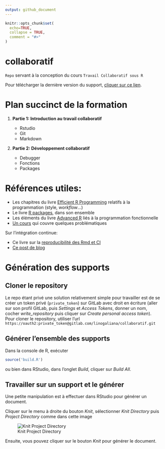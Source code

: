 ```yaml
---
output: github_document
---
```


<!-- README.md is generated from README.Rmd. Please edit that file -->

```r
knitr::opts_chunk$set(
  echo=TRUE,
  collapse = TRUE,
  comment = "#>"
)
```


# collaboratif

`Repo` servant à la conception du cours `Travail Collaboratif sous R`

Pour télécharger la dernière version du support, [cliquer sur ce lien](https://gitlab.com/linogaliana/collaboratif/-/jobs/artifacts/master/download?job=article).


# Plan succinct de la formation

1. **Partie 1: Introduction au travail collaboratif**

    + Rstudio
    + Git
    + Markdown


2. **Partie 2: Développement collaboratif**

    + Debugger
    + Fonctions
    + Packages



# Références utiles:

* Les chapitres du livre [Efficient R Programming](https://csgillespie.github.io/efficientR/) relatifs à la programmation (style, *workflow*...)
* Le livre [R packages](http://r-pkgs.had.co.nz/), dans son ensemble
* Les éléments du livre [Advanced R](https://adv-r.hadley.nz/) liés à la programmation fonctionnelle
* [Un cours](https://mikoontz.github.io/data-carpentry-week/index.html) qui couvre quelques problématiques

Sur l'intégration continue:

* Ce livre sur la [reproducibilité des Rmd et CI](https://vickysteeves.gitlab.io/repro-papers/r-markdown-in-reproducible-research.html)
* [Ce post de blog](https://blog.methodsconsultants.com/posts/developing-r-packages-with-usethis-and-gitlab-ci-part-ii/)

# Génération des supports

## Cloner le repository

Le repo étant privé une solution relativement simple pour travailler est de se créer un token privé (`private_token`) sur GitLab avec droit en écriture (aller sur son profil GitLab, puis _Settings_ et _Access Tokens_, donner un nom, cocher _write_repository_ puis cliquer sur _Create personal access token_).  
Pour cloner le repository, utiliser l'url `https://oauth2:private_token@gitlab.com/linogaliana/collaboratif.git`

## Générer l'ensemble des supports

Dans la console de R, exécuter

```r
source('build.R')
```

ou bien dans RStudio, dans l'onglet _Build_, cliquer sur _Build All_.

## Travailler sur un support et le générer

Une petite manipulation est à effectuer dans RStudio pour générer un document.

Cliquer sur le menu à droite du bouton _Knit_, sélectionner _Knit Directory_ puis _Project Directory_ comme dans cette image 

![Knit Project Directory](https://gitlab.com/linogaliana/collaboratif/uploads/a8cb41e78336460e2292bdae90d5427c/Capture_du_2019-09-18_01-46-19.png)

Ensuite, vous pouvez cliquer sur le bouton _Knit_ pour générer le document.


<!--chapter:end:README.Rmd-->

